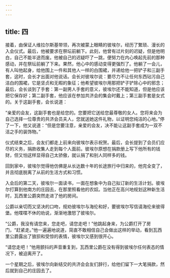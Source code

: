 ```yaml
---
---
---
```

title: 四
---



接着，由保证人维拉尔斯基带领，再次被蒙上眼睛的彼埃尔，经历了繁琐、漫长的入会仪式。最后，他被要求在祭坛前躺下。此刻，他曾有过片刻的迟疑，但是他明白，自己不能半途而废。他被自己的迟疑吓了一跳，便努力在内心唤起先前的那种感动，并在祭坛前躺了下来。果然，他心中的感动变得更强烈了。他躺了一会儿，有人叫他起身，给他围上一件和其他人一样的白围裙，并递给他一把铲子和三副手套，这时，会长才出面对他说话。会长对彼埃尔说：要尽力不让任何东西玷污自己洁白的围裙，它是坚贞和无暇的象征；他希望彼埃尔用那把铲子铲除心中的邪念；最后，会长谈到了手套：第一副男人手套的意义，彼埃尔还不能知道，但是他应该把它保存好；第二副手套，他应该在参加共济会的集会时戴上；第三副手套是女式的。关于这副手套，会长说道：

“亲爱的会友，这副手套也是给您的。您要把它送给您最尊敬的女人。您将来会为自己选择一位尊贵的共济会员夫人，您就送她这件礼物，以证明您纯洁的心地。”停了一下，他又说道：“但是您要注意，亲爱的会友，决不能让这副手套成为一双不洁之手的装饰物。”

仪式结束之后，会友们都走上前来向彼埃尔表示祝贺。最后，会长提到了会员们应尽的义务，捐款收集人走到每个人面前。彼埃尔原想在捐款册上写下他所有的钱财，但又怕这样显得自己太骄傲，就认捐了和别人同样多的钱。

回到家中，彼埃尔觉得他仿佛是从长达数十年的长途旅行中归来的，他完全变了，并且彻底脱离了从前的生活方式和习惯。

入会后的第二天，彼埃尔一面读书，一面在想象中为自己拟订新的生活计划。彼埃尔打算到他南方的庄园去，在那里照看他的农奴。当他正在高兴地规划这种新生活时，瓦西里公爵突然走进了他的房间。

公爵以亲切而又坚决的口吻，规劝彼埃尔与海伦和好，要彼埃尔写信请海伦来彼得堡。他喋喋不休的劝说，渐渐地激怒了彼埃尔。

“公爵，我没有请您来，您走吧，请您走吧！”他跳起身来，为公爵打开了房门，“赶紧走。”他一遍遍地说道，简直不敢相信自己会做出这样的举动，看到瓦西里公爵露出了狼狈和受惊的表情，彼埃尔又感到很开心。

“请您走吧！”他用颤抖的声音重复到，瓦西里公爵在没有得到彼埃尔任何表态的情况下，被迫离开了。

一个星期之后，彼埃尔向新结交的共济会会友们辞行，给他们留下一大笔捐款，然后就到自己的庄园去了。